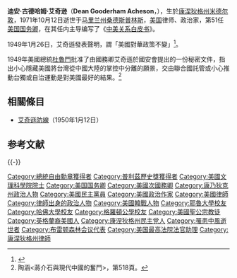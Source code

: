 {{noteTA
|1=zh:佐治;zh-hans:乔治;zh-hk:佐治;zh-sg:乔治;zh-tw:喬治;zh-cn:乔治
}}
{{Infobox Senator
| name = 迪安·艾奇逊
| image = Dean_Acheson.jpg
| office              = 第51任[[美国国务卿|美国国务卿]]
| term_start          = 1949年1月21日
| term_end            = 1953年1月20日 
| president           = [[哈利·杜鲁门|哈利·杜鲁门]]
| preceded            = [[乔治·马歇尔|乔治·马歇尔]]
| succeeded           = [[约翰·福斯特·杜勒斯|约翰·福斯特·杜勒斯]]
| english_name = Dean Gooderham Acheson
| birth_date = {{birth date|mf=yes|1893|4|11}}
| birth_place = {{USA}}[[康涅狄格州|康涅狄格州]][[米德尔敦|米德尔敦]]
| death_date = {{death date and age|mf=yes|1971|10|12|1893|4|11}}
| death_place = {{USA}}[[马里兰州|马里兰州]]{{link-en|桑德斯普林斯|Sandy_Spring,_Maryland}}
| resting_place = [[橡樹丘公墓_(華盛頓特區)|橡树山公墓]]
| nationality = {{USA}}
| alma_mater = [[耶鲁大学|耶鲁大学]]、[[哈佛大学|哈佛大学]]
| party = {{DP}}
| spouse = {{link-en|艾丽斯·艾奇逊|Alice_Acheson}}
| awards = [[普利策历史奖|普利策历史奖]](1970)
| job = 律师、政治家
}}
'''迪安·古德哈姆·艾奇逊'''（'''Dean Gooderham Acheson'''，{{bd|1893年|4月11日|1971年|10月12日}}），生於[[康涅狄格州|康涅狄格州]][[米德尔敦_(康涅狄格州)|米德尔敦]]，1971年10月12日逝世于[[马里兰州|马里兰州]][[桑德斯普林斯_(马里兰州)|桑德斯普林斯]]，[[美国|美国]]律师、政治家，第51任[[美国国务卿|美国国务卿]]，在其任内主导编写了《[[中美关系白皮书|中美关系白皮书]]》。

1949年1月26日，艾奇遜發表聲明，謂「美國對華政策不變」<ref name=靜>{{cite book |author=[[蔣經國|蔣經國]] |chapter=〈危急存亡之秋〉 |title=《[[風雨中的寧靜|風雨中的寧靜]]》 |location=[[台北|台北]] |publisher=[[正中書局|正中書局]] |year=1988 }}</ref>{{rp|143}}。

1949年美國總統[[杜魯門|杜魯門]]批准了由國務卿艾奇遜於國安會提出的一份秘密文件，指出小心隱藏美國將台灣從中國大陸的掌控中分離的願景，交由聯合國託管或小心推動台獨或自治運動是對美國最好的結果。<ref>陶涵<蔣介石與現代中國的奮鬥>，第518頁。</ref>

==相關條目==
*[[艾奇遜防線|艾奇遜防線]]（1950年1月12日）

== 参考文献 ==
{{Reflist}}

{{-}}

{{美國國務卿}}
{{Harry S. Truman cabinet}}

{{Authority control}}

{{DEFAULTSORT:Acheson, Dean}}
[[Category:總統自由勳章獲得者|Category:總統自由勳章獲得者]]
[[Category:普利茲歷史獎獲得者|Category:普利茲歷史獎獲得者]]
[[Category:美國文理科學院院士|Category:美國文理科學院院士]]
[[Category:美国国务卿|Category:美国国务卿]]
[[Category:美國次國務卿|Category:美國次國務卿]]
[[Category:康乃狄克州政治人物|Category:康乃狄克州政治人物]]
[[Category:美國民主黨員|Category:美國民主黨員]]
[[Category:美國政治作家|Category:美國政治作家]]
[[Category:美國律師|Category:美國律師]]
[[Category:律師出身的政治人物|Category:律師出身的政治人物]]
[[Category:美國韓戰人物|Category:美國韓戰人物]]
[[Category:耶魯大學校友|Category:耶魯大學校友]]
[[Category:哈佛大學校友|Category:哈佛大學校友]]
[[Category:格羅頓公學校友|Category:格羅頓公學校友]]
[[Category:美國聖公宗教徒|Category:美國聖公宗教徒]]
[[Category:英格蘭裔美國人|Category:英格蘭裔美國人]]
[[Category:康涅狄格州民主党人|Category:康涅狄格州民主党人]]
[[Category:罹患中風逝世者|Category:罹患中風逝世者]]
[[Category:布雷顿森林会议代表|Category:布雷顿森林会议代表]]
[[Category:美国最高法院法官助理|Category:美国最高法院法官助理]]
[[Category:康涅狄格州律師|Category:康涅狄格州律師]]